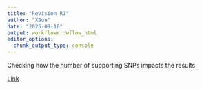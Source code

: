 ```yaml
---
title: "Revision R1"
author: "XSun"
date: "2025-09-16"
output: workflowr::wflow_html
editor_options:
  chunk_output_type: console
---
```


Checking how the number of supporting SNPs impacts the results

[Link]()